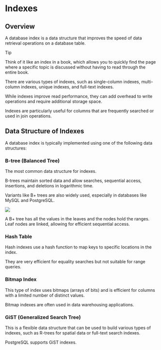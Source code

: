 # Indexes

## Overview

A database index is a data structure that improves the speed of data retrieval operations on a database table.

> [!TIP]
> Think of it like an index in a book, which allows you to quickly find the page where a specific topic is discussed without having to read through the entire book.

There are various types of indexes, such as single-column indexes, multi-column indexes, unique indexes, and full-text indexes.

While indexes improve read performance, they can add overhead to write operations and require additional storage space.

Indexes are particularly useful for columns that are frequently searched or used in join operations.


## Data Structure of Indexes

A database index is typically implemented using one of the following data structures:

### B-tree (Balanced Tree)

The most common data structure for indexes.

B-trees maintain sorted data and allow searches, sequential access, insertions, and deletions in logarithmic time.

Variants like B+ trees are also widely used, especially in databases like MySQL and PostgreSQL.

![](./indexes/bptree.drawio.svg)

A B+ tree has all the values in the leaves and the nodes hold the ranges. Leaf nodes are linked, allowing for efficient sequential access.


### Hash Table

Hash indexes use a hash function to map keys to specific locations in the index. 

They are very efficient for equality searches but not suitable for range queries. 


### Bitmap Index

This type of index uses bitmaps (arrays of bits) and is efficient for columns with a limited number of distinct values.

Bitmap indexes are often used in data warehousing applications.


### GiST (Generalized Search Tree)

This is a flexible data structure that can be used to build various types of indexes, such as R-trees for spatial data or full-text search indexes. 

PostgreSQL supports GiST indexes.
